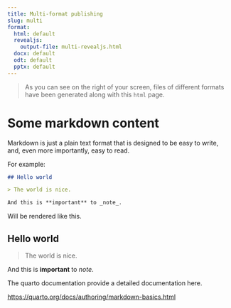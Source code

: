 ```yaml
---
title: Multi-format publishing
slug: multi
format:
  html: default
  revealjs:
    output-file: multi-revealjs.html
  docx: default
  odt: default
  pptx: default
---
```


> As you can see on the right of your screen, files of different formats have been generated along with this `html` page.

# Some markdown content

Markdown is just a plain text format that is designed to be easy to write, and, even more importantly, easy to read.

For example:

```md
## Hello world

> The world is nice.

And this is **important** to _note_.
```

Will be rendered like this.

## Hello world

> The world is nice.

And this is **important** to _note_.

The quarto documentation provide a detailed documentation here.

<https://quarto.org/docs/authoring/markdown-basics.html>
